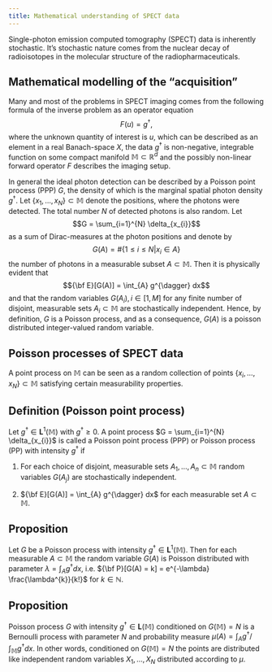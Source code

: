 ```yaml
---
title: Mathematical understanding of SPECT data
---
```


Single-photon emission computed tomography (SPECT) data is inherently stochastic. It's stochastic nature comes from the nuclear decay of radioisotopes in the molecular structure of the radiopharmaceuticals.

## Mathematical modelling of the "acquisition"
Many and most of the problems in SPECT imaging comes from the following formula of the inverse problem as an operator equation
$$
F(u) = g^{\dagger},
$$
where the unknown quantity of interest is $u$, which can be described as an element in a real Banach-space $X$, the data $g^{\dagger}$ is non-negative, integrable function on some compact manifold $\mathbb{M} \subset \mathbb{R}^{d}$ and the possibly non-linear forward operator $F$ describes the imaging setup.

In general the ideal photon detection can be described by a Poisson point process (PPP) $G$, the density of which is the marginal spatial photon density $g^{\dagger}$. Let $\{x_{1}, \dots, x_{N}\} \subset \mathbb{M}$ denote the positions, where the photons were detected. The total number $N$ of detected photons is also random. Let $$G = \sum_{i=1}^{N} \delta_{x_{i}}$$ as a sum of Dirac-measures at the photon positions and denote by $$G(A)= \#\{1 \leq i \leq N | x_{i} \in A \}$$ the number of photons in a measurable subset $A \subset \mathbb{M}$. Then it is physically evident that $${\bf E}[G(A)] = \int_{A} g^{\dagger} dx$$ and that the random variables $G(A_{i}), i\in [1, M]$ for any finite number of disjoint, measurable sets $A_{i} \subset \mathbb{M}$ are stochastically independent. Hence, by definition, $G$ is a Poisson process, and as a consequence, $G(A)$ is a poisson distributed integer-valued random variable.

## Poisson processes of SPECT data
A point process on $\mathbb{M}$ can be seen as a random collection of points $\{ x_{i}, \dots, x_{N} \} \subset \mathbb{M}$ satisfying certain measurability properties. 

::: {.callout-note}
## Definition (Poisson point process)
Let $g^{\dagger} \in \mathbf{L}^{1}(\mathbb{M})$ with $g^{\dagger} \geq 0$. A point process $G = \sum_{i=1}^{N} \delta_{x_{i}}$ is called a Poisson point process (PPP) or Poisson process (PP) with intensity $g^{\dagger}$ if

(1) For each choice of disjoint, measurable sets $A_{1}, \dots, A_{n} \subset \mathbb{M}$ random variables $G(A_{j})$ are stochastically independent. 

(2) ${\bf E}[G(A)] = \int_{A} g^{\dagger} dx$ for each measurable set $A \subset \mathbb{M}$.
:::

::: {.callout-tip}
## Proposition
Let $G$ be a Poisson process with intensity $g^{\dagger} \in \mathbf{L}^{1}(\mathbb{M})$. Then for each measurable $A \subset \mathbb{M}$ the random variable $G(A)$ is Poisson distributed with parameter $\lambda = \int_{A} g^{\dagger} dx$, i.e. ${\bf P}[G(A) = k] = e^{-\lambda} \frac{\lambda^{k}}{k!}$ for $k \in \mathbb{N}$.
:::

::: {.callout-tip}
## Proposition
Poisson process $G$ with intensity $g^{\dagger} \in \mathbf{L}(\mathbb{M})$ conditioned on $G(\mathbb{M}) = N$ is a Bernoulli process with parameter $N$ and probability measure $\mu(A) = \int_{A} g^{\dagger} / \int_{\mathbb{M}}g^{\dagger}dx.$ In other words, conditioned on $G(\mathbb{M}) = N$ the points are distributed like independent random variables $X_{1}, \dots, X_{N}$ distributed according to $\mu$.
:::